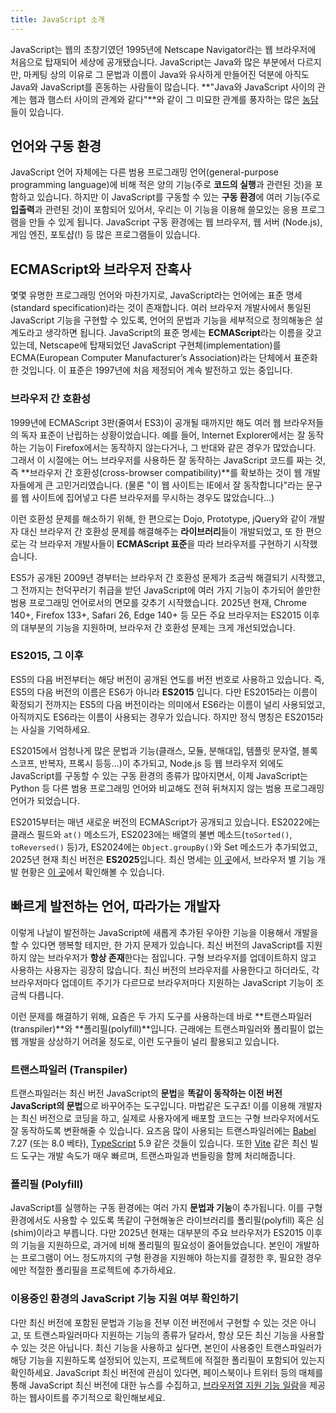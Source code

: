 ```yaml
---
title: JavaScript 소개
---
```


JavaScript는 웹의 초창기였던 1995년에 Netscape Navigator라는 웹 브라우저에 처음으로 탑재되어 세상에 공개됐습니다. JavaScript는 Java와 많은 부분에서 다르지만, 마케팅 상의 이유로 그 문법과 이름이 Java와 유사하게 만들어진 덕분에 아직도 Java와 JavaScript를 혼동하는 사람들이 많습니다. **"Java와 JavaScript 사이의 관계는 햄과 햄스터 사이의 관계와 같다"**와 같이 그 미묘한 관계를 풍자하는 많은 [농담](http://javascriptisnotjava.io/)들이 있습니다.

## 언어와 구동 환경

JavaScript 언어 자체에는 다른 범용 프로그래밍 언어(general-purpose programming language)에 비해 적은 양의 기능(주로 **코드의 실행**과 관련된 것)을 포함하고 있습니다. 하지만 이 JavaScript를 구동할 수 있는 **구동 환경**에 여러 기능(주로 **입출력**과 관련된 것)이 포함되어 있어서, 우리는 이 기능을 이용해 쓸모있는 응용 프로그램을 만들 수 있게 됩니다. JavaScript 구동 환경에는 웹 브라우저, 웹 서버 (Node.js), 게임 엔진, 포토샵(!) 등 많은 프로그램들이 있습니다.

## ECMAScript와 브라우저 잔혹사

몇몇 유명한 프로그래밍 언어와 마찬가지로, JavaScript라는 언어에는 표준 명세(standard specification)라는 것이 존재합니다. 여러 브라우저 개발사에서 통일된 JavaScript 기능을 구현할 수 있도록, 언어의 문법과 기능을 세부적으로 정의해놓은 설계도라고 생각하면 됩니다. JavaScript의 표준 명세는 **ECMAScript**라는 이름을 갖고 있는데, Netscape에 탑재되었던 JavaScript 구현체(implementation)를 ECMA(European Computer Manufacturer’s Association)라는 단체에서 표준화한 것입니다. 이 표준은 1997년에 처음 제정되어 계속 발전하고 있는 중입니다.

### 브라우저 간 호환성

1999년에 ECMAScript 3판(줄여서 ES3)이 공개될 때까지만 해도 여러 웹 브라우저들의 독자 표준이 난립하는 상황이었습니다. 예를 들어, Internet Explorer에서는 잘 동작하는 기능이 Firefox에서는 동작하지 않는다거나, 그 반대와 같은 경우가 많았습니다. 그래서 이 시절에는 어느 브라우저를 사용하든 잘 동작하는 JavaScript 코드를 짜는 것, 즉 **브라우저 간 호환성(cross-browser compatibility)**를 확보하는 것이 웹 개발자들에게 큰 고민거리였습니다. (물론 "이 웹 사이트는 IE에서 잘 동작합니다"라는 문구를 웹 사이트에 집어넣고 다른 브라우저를 무시하는 경우도 많았습니다...)

이런 호환성 문제를 해소하기 위해, 한 편으로는 Dojo, Prototype, jQuery와 같이 개발자 대신 브라우저 간 호환성 문제를 해결해주는 **라이브러리**들이 개발되었고, 또 한 편으로는 각 브라우저 개발사들이 **ECMAScript 표준**을 따라 브라우저를 구현하기 시작했습니다.

ES5가 공개된 2009년 경부터는 브라우저 간 호환성 문제가 조금씩 해결되기 시작했고, 그 전까지는 천덕꾸러기 취급을 받던 JavaScript에 여러 가지 기능이 추가되어 쓸만한 범용 프로그래밍 언어로서의 면모를 갖추기 시작했습니다. 2025년 현재, Chrome 140+, Firefox 133+, Safari 26, Edge 140+ 등 모든 주요 브라우저는 ES2015 이후의 대부분의 기능을 지원하며, 브라우저 간 호환성 문제는 크게 개선되었습니다.

### ES2015, 그 이후

ES5의 다음 버전부터는 해당 버전이 공개된 연도를 버전 번호로 사용하고 있습니다. 즉, ES5의 다음 버전의 이름은 ES6가 아니라 **ES2015** 입니다. 다만 ES2015라는 이름이 확정되기 전까지는 ES5의 다음 버전이라는 의미에서 ES6라는 이름이 널리 사용되었고, 아직까지도 ES6라는 이름이 사용되는 경우가 있습니다. 하지만 정식 명칭은 ES2015라는 사실을 기억하세요.

ES2015에서 엄청나게 많은 문법과 기능(클래스, 모듈, 분해대입, 템플릿 문자열, 블록 스코프, 반복자, 프록시 등등...)이 추가되고, Node.js 등 웹 브라우저 외에도 JavaScript를 구동할 수 있는 구동 환경의 종류가 많아지면서, 이제 JavaScript는 Python 등 다른 범용 프로그래밍 언어와 비교해도 전혀 뒤쳐지지 않는 범용 프로그래밍 언어가 되었습니다.

ES2015부터는 매년 새로운 버전의 ECMAScript가 공개되고 있습니다. ES2022에는 클래스 필드와 `at()` 메소드가, ES2023에는 배열의 불변 메소드(`toSorted()`, `toReversed()` 등)가, ES2024에는 `Object.groupBy()`와 Set 메소드가 추가되었고, 2025년 현재 최신 버전은 **ES2025**입니다. 최신 명세는 [이 곳](https://262.ecma-international.org/)에서, 브라우저 별 기능 개발 현황은 [이 곳](http://kangax.github.io/compat-table/es2016plus/)에서 확인해볼 수 있습니다.

## 빠르게 발전하는 언어, 따라가는 개발자

이렇게 나날이 발전하는 JavaScript에 새롭게 추가된 우아한 기능을 이용해서 개발을 할 수 있다면 행복할 테지만, 한 가지 문제가 있습니다. 최신 버전의 JavaScript를 지원하지 않는 브라우저가 **항상 존재**한다는 점입니다. 구형 브라우저를 업데이트하지 않고 사용하는 사용자는 굉장히 많습니다. 최신 버전의 브라우저를 사용한다고 하더라도, 각 브라우저마다 업데이트 주기가 다르므로 브라우저마다 지원하는 JavaScript 기능이 조금씩 다릅니다.

이런 문제를 해결하기 위해, 요즘은 두 가지 도구를 사용하는데 바로 **트랜스파일러(transpiler)**와 **폴리필(polyfill)**입니다. 근래에는 트랜스파일러와 폴리필이 없는 웹 개발을 상상하기 어려울 정도로, 이런 도구들이 널리 활용되고 있습니다.

### 트랜스파일러 (Transpiler)

트랜스파일러는 최신 버전 JavaScript의 **문법**을 **똑같이 동작하는 이전 버전 JavaScript의 문법**으로 바꾸어주는 도구입니다. 마법같은 도구죠! 이를 이용해 개발자는 최신 버전으로 코딩을 하고, 실제로 사용자에게 배포할 코드는 구형 브라우저에서도 잘 동작하도록 변환해줄 수 있습니다. 요즈음 많이 사용되는 트랜스파일러에는 [Babel](https://babeljs.io/) 7.27 (또는 8.0 베타), [TypeScript](https://www.typescriptlang.org/) 5.9 같은 것들이 있습니다. 또한 [Vite](https://vite.dev/) 같은 최신 빌드 도구는 개발 속도가 매우 빠르며, 트랜스파일과 번들링을 함께 처리해줍니다.

### 폴리필 (Polyfill)

JavaScript를 실행하는 구동 환경에는 여러 가지 **문법과 기능**이 추가됩니다. 이를 구형 환경에서도 사용할 수 있도록 똑같이 구현해놓은 라이브러리를 폴리필(polyfill) 혹은 심(shim)이라고 부릅니다. 다만 2025년 현재는 대부분의 주요 브라우저가 ES2015 이후의 기능을 지원하므로, 과거에 비해 폴리필의 필요성이 줄어들었습니다. 본인이 개발하는 프로그램이 어느 정도까지의 구형 환경을 지원해야 하는지를 결정한 후, 필요한 경우에만 적절한 폴리필을 프로젝트에 추가하세요.

### 이용중인 환경의 JavaScript 기능 지원 여부 확인하기

다만 최신 버전에 포함된 문법과 기능을 전부 이전 버전에서 구현할 수 있는 것은 아니고, 또 트랜스파일러마다 지원하는 기능의 종류가 달라서, 항상 모든 최신 기능을 사용할 수 있는 것은 아닙니다. 최신 기능을 사용하고 싶다면, 본인이 사용중인 트랜스파일러가 해당 기능을 지원하도록 설정되어 있는지, 프로젝트에 적절한 폴리필이 포함되어 있는지 확인하세요. JavaScript 최신 버전에 관심이 있다면, 페이스북이나 트위터 등의 매체를 통해 JavaScript 최신 버전에 대한 뉴스를 수집하고,
[브라우저열 지원 기능 일람](http://kangax.github.io/compat-table/es6/)을 제공하는 웹사이트를 주기적으로 확인해보세요.
